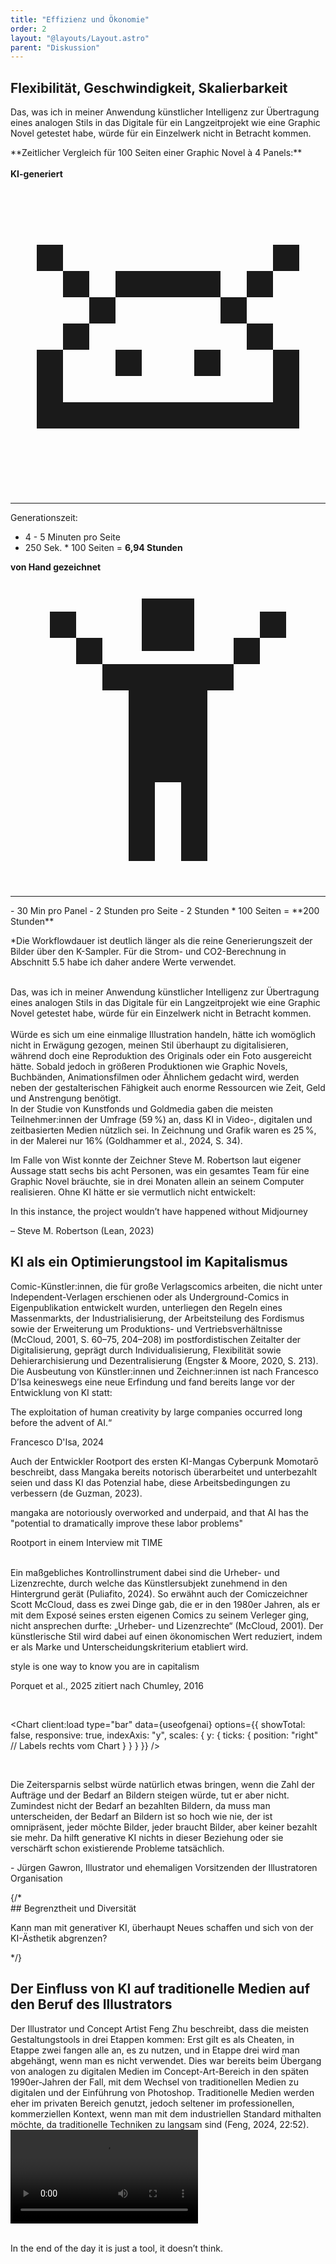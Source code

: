 ```yaml
---
title: "Effizienz und Ökonomie"
order: 2
layout: "@layouts/Layout.astro"
parent: "Diskussion"
---
```



## Flexibilität, Geschwindigkeit, Skalierbarkeit

Das, was ich in meiner Anwendung künstlicher Intelligenz zur Übertragung eines analogen Stils in das Digitale für ein Langzeitprojekt wie eine Graphic Novel getestet habe, würde für ein Einzelwerk nicht in Betracht kommen. 
<br />
<div class="keep-visible">
**Zeitlicher Vergleich für 100 Seiten einer Graphic Novel à 4 Panels:**
</div>
<br />
<div class="grid-layout keep-layout">
<div class="info-box">
   <b>KI-generiert</b>
<svg class="w-80 mx-auto" fill="none" xmlns="http://www.w3.org/2000/svg" viewBox="0 0 24 24"> <path d="M2 5h2v2H2V5zm4 4H4V7h2v2zm2 0H6v2H4v2H2v6h20v-6h-2v-2h-2V9h2V7h2V5h-2v2h-2v2h-2V7H8v2zm0 0h8v2h2v2h2v4H4v-4h2v-2h2V9zm2 4H8v2h2v-2zm4 0h2v2h-2v-2z" fill="currentColor"/> </svg>
<hr />

Generationszeit:
- 4 - 5 Minuten pro Seite
- 250 Sek. * 100 Seiten = **6,94 Stunden**
</div>
<div class="info-box">

<b>von Hand gezeichnet</b>
<svg class="w-80 mx-auto" fill="none" xmlns="http://www.w3.org/2000/svg" viewBox="0 0 24 24"> <path d="M10 2h4v4h-4V2zM7 7h10v2h-2v13h-2v-6h-2v6H9V9H7V7zM5 5v2h2V5H5zm0 0H3V3h2v2zm14 0v2h-2V5h2zm0 0V3h2v2h-2z" fill="currentColor"/> </svg>
<hr />
- 30 Min pro Panel
- 2 Stunden pro Seite
- 2 Stunden * 100 Seiten = **200 Stunden** 
</div>
</div>
<p class="image-source">*Die Workflowdauer ist deutlich länger als die reine Generierungszeit der Bilder über den K-Sampler. 
Für die Strom- und CO2-Berechnung in Abschnitt 5.5 habe ich daher andere Werte verwendet.</p>
<br />

<div class="text-2xl keep-visible slide">
Das, was ich in meiner Anwendung künstlicher Intelligenz zur Übertragung eines analogen Stils in das Digitale für ein Langzeitprojekt wie eine Graphic Novel getestet habe, würde für ein Einzelwerk nicht in Betracht kommen. 
</div>
<br />

<div class="grid-layout">
<div class="keep-hidden">
Würde es sich um eine einmalige Illustration handeln, hätte ich womöglich nicht in Erwägung gezogen, meinen Stil überhaupt zu digitalisieren, während doch eine Reproduktion des Originals oder ein Foto ausgereicht hätte.
Sobald jedoch in größeren Produktionen wie Graphic Novels, Buchbänden, Animationsfilmen oder Ähnlichem gedacht wird, werden neben der gestalterischen Fähigkeit auch enorme Ressourcen wie Zeit, Geld und Anstrengung benötigt.
</div>
<div>
In der Studie von Kunstfonds und Goldmedia gaben die meisten Teilnehmer:innen der Umfrage (59 %) an, dass KI in Video-, digitalen und zeitbasierten Medien nützlich sei. In Zeichnung und Grafik waren es 25 %, in der Malerei nur 16% (Goldhammer et al., 2024, S. 34).
</div>
</div>

Im Falle von Wist konnte der Zeichner Steve M. Robertson laut eigener Aussage statt sechs bis acht Personen, was ein gesamtes Team für eine Graphic Novel bräuchte, sie in drei Monaten allein an seinem Computer realisieren. Ohne KI hätte er sie vermutlich nicht entwickelt:
<br />
<p class="quote text-2xl">In this instance, the project wouldn’t have happened without Midjourney</p>
<p class="citation">– Steve M. Robertson (Lean, 2023)</p>


## KI als ein Optimierungstool im Kapitalismus

<div class="grid-layout">
<div class="">
Comic-Künstler:innen, die für große Verlagscomics arbeiten, die nicht unter Independent-Verlagen erschienen oder als Underground-Comics in Eigenpublikation entwickelt wurden, unterliegen den Regeln eines Massenmarkts, der Industrialisierung, der Arbeitsteilung des Fordismus sowie der Erweiterung um Produktions- und Vertriebsverhältnisse (McCloud, 2001, S. 60–75, 204–208) im postfordistischen Zeitalter der Digitalisierung, geprägt durch Individualisierung, Flexibilität sowie Dehierarchisierung und Dezentralisierung (Engster & Moore, 2020, S. 213).
</div>
<div>
Die Ausbeutung von Künstler:innen und Zeichner:innen ist nach Francesco D’Isa keineswegs eine neue Erfindung und fand bereits lange vor der Entwicklung von KI statt:
<br />

<p class="quote keep-visible">The exploitation of human creativity by large companies occurred long before the advent of AI.“ </p>
<p class="citation">Francesco D'Isa, 2024</p>
</div>
</div>

<div class="grid-layout">
<div class="">
Auch der Entwickler Rootport des ersten KI-Mangas Cyberpunk Momotarō beschreibt, dass Mangaka bereits notorisch überarbeitet und unterbezahlt seien und dass KI das Potenzial habe, diese Arbeitsbedingungen zu verbessern (de Guzman, 2023).
<br />
</div>
<div>
<Reference 
  title="Rootport - Author of Japanese manga" 
  authors=" Chad de Guzman" 
  type="website"
  label="Link zum TIME-Artikel"
  year="2023" 
  link="https://time.com/collection/time100-ai/6308954/rootport/" />
</div>
</div>
<p class="quote keep-hidden">mangaka are notoriously overworked and underpaid, and that AI has the "potential to dramatically improve these labor problems"</p>
<p class="citation keep-hidden">Rootport in einem Interview mit TIME</p>
<br />
Ein maßgebliches Kontrollinstrument dabei sind die Urheber- und Lizenzrechte, durch welche das Künstlersubjekt zunehmend in den Hintergrund gerät (Puliafito, 2024). So erwähnt auch der Comiczeichner Scott McCloud, dass es zwei Dinge gab, die er in den 1980er Jahren, als er mit dem Exposé seines ersten eigenen Comics zu seinem Verleger ging, nicht ansprechen durfte: „Urheber- und Lizenzrechte“ (McCloud, 2001).
Der künstlerische Stil wird dabei auf einen ökonomischen Wert reduziert, indem er als Marke und Unterscheidungskriterium etabliert wird.

<br />
<p class="text-4xl italic text-center keep-visible">style is one way to know you are in capitalism</p>
<p class="citation">Porquet et al., 2025 zitiert nach Chumley, 2016</p>


<br />

<Chart 
client:load
  type="bar"
  data={useofgenai}
  options={{
    showTotal: false,
    responsive: true,
    indexAxis: "y",
    scales: {
      y: {
        ticks: {
          position: "right"   // Labels rechts vom Chart
        }
      }
    }
  }}
/>

<br />
<div class="slide">
<p class="quote text-2xl">Die Zeitersparnis selbst würde natürlich etwas bringen, wenn die Zahl der Aufträge und der Bedarf an Bildern steigen würde, tut er aber nicht. Zumindest nicht der Bedarf an bezahlten Bildern, da muss man unterscheiden, der Bedarf an Bildern ist so hoch wie nie, der ist omnipräsent, jeder möchte Bilder, jeder braucht Bilder, aber keiner bezahlt sie mehr. Da hilft generative KI nichts in dieser Beziehung oder sie verschärft schon existierende Probleme tatsächlich. </p>
<p class="citation">- Jürgen Gawron, Illustrator und ehemaligen Vorsitzenden der Illustratoren Organisation</p>
</div>
{/* <div class="keep-hidden">
## Begrenztheit und Diversität

<p class="text-2xl">Kann man mit generativer KI, überhaupt Neues schaffen und sich von der KI-Ästhetik abgrenzen?</p>
</div> */}


## Der Einfluss von KI auf traditionelle Medien auf den Beruf des Illustrators


<div class="grid-layout">
<div class="">
Der Illustrator und Concept Artist Feng Zhu beschreibt, dass die meisten Gestaltungstools in drei Etappen kommen: Erst gilt es als Cheaten, in Etappe zwei fangen alle an, es zu nutzen, und in Etappe drei wird man abgehängt, wenn man es nicht verwendet. Dies war bereits beim Übergang von analogen zu digitalen Medien im Concept-Art-Bereich in den späten 1990er-Jahren der Fall, mit dem Wechsel von traditionellen Medien zu digitalen und der Einführung von Photoshop. Traditionelle Medien werden eher im privaten Bereich genutzt, jedoch seltener im professionellen, kommerziellen Kontext, wenn man mit dem industriellen Standard mithalten möchte, da traditionelle Techniken zu langsam sind (Feng, 2024, 22:52).
</div>
<div>
<Video type="youtube" src="https://www.youtube.com/watch?v=QTj1Y4JW-KI" />
</div>
</div>
<br />
<p class="quote text-2xl">In the end of the day it is just a tool, 
it doesn’t think.</p>

